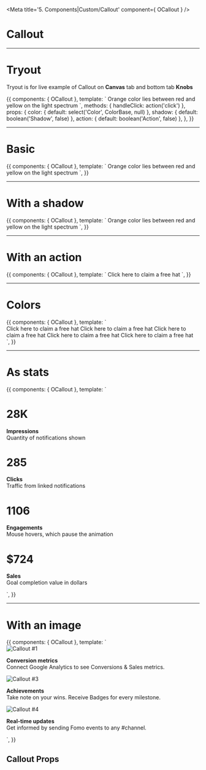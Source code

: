 


<Meta title='5. Components|Custom/Callout' component={ OCallout } />

# Callout


<hr/>


# Tryout

Tryout is for live example of Callout on **Canvas** tab and bottom tab **Knobs**

<Story name='Tryout'>
  {{
    components: { OCallout },
    template: `<o-callout :color="color" :shadow="shadow" :action="action" @click="handleClick">
      Orange color lies between red and yellow on the light spectrum
    </o-callout>`,
    methods: { handleClick: action('click') },
    props: {
      color: {
        default: select('Color', ColorBase, null)
      },
      shadow: {
        default: boolean('Shadow', false)
      },
      action: {
        default: boolean('Action', false)
      },
    },
  }}
</Story>

<hr />


# Basic

<Preview>
  <Story name='Basic'>
    {{
      components: { OCallout },
      template: `<o-callout>
        Orange color lies between red and yellow on the light spectrum
      </o-callout>`,
    }}
  </Story>
</Preview>

<hr />


# With a shadow

<Preview>
  <Story name='With a shadow'>
    {{
      components: { OCallout },
      template: `<o-callout :shadow="true" color="white">
        Orange color lies between red and yellow on the light spectrum
      </o-callout>`,
    }}
  </Story>
</Preview>

<hr />


# With an action

<Preview>
  <Story name='With an action'>
    {{
      components: { OCallout },
      template: `<o-callout :action="true" color="green">
        Click here to claim a free hat
      </o-callout>`,
    }}
  </Story>
</Preview>

<hr />


# Colors

<Preview>
  <Story name='Colors'>
    {{
      components: { OCallout },
      template: `<div>
        <o-callout color="white" :shadow="true">
          Click here to claim a free hat
        </o-callout>
        <o-callout color="gray" :shadow="true">
          Click here to claim a free hat
        </o-callout>
        <o-callout color="black" :shadow="true">
          Click here to claim a free hat
        </o-callout>
        <o-callout color="primary" :shadow="true">
          Click here to claim a free hat
        </o-callout>
        <o-callout color="secondary" :shadow="true">
          Click here to claim a free hat
        </o-callout>
      </div>`,
    }}
  </Story>
</Preview>

<hr />


# As stats

<Preview>
  <Story name='As stats'>
    {{
      components: { OCallout },
      template: `<div class="grid">
        <div class="col-3">
          <o-callout>
            <h1>28K</h1>
            <p>
              <strong>Impressions</strong><br>
              Quantity of notifications shown
            </p>
          </o-callout>
        </div>
        <div class="col-3">
          <o-callout>
            <h1>285</h1>
            <p>
              <strong>Clicks</strong><br>
              Traffic from linked notifications
            </p>
          </o-callout>
        </div>
        <div class="col-3">
          <o-callout>
            <h1>1106</h1>
            <p>
              <strong>Engagements</strong><br>
              Mouse hovers, which pause the animation
            </p>
          </o-callout>
        </div>
        <div class="col-3">
          <o-callout>
            <h1>$724</h1>
            <p>
              <strong>Sales</strong><br>
              Goal completion value in dollars
            </p>
          </o-callout>
        </div>
      </div>`,
    }}
  </Story>
</Preview>

<hr />


# With an image

<Preview>
  <Story name='With an image'>
    {{
      components: { OCallout },
      template: `<div class="grid">
        <div class="col-3">
          <o-callout color="primary" :action="true">
            <div class="callout__image"><img src="https://fomo.com/static/images/app/dashboard/google-analytics.svg" alt="Callout #1"></div>
            <p><strong>Conversion metrics</strong><br>
              Connect Google Analytics to see Conversions &amp; Sales metrics.
            </p>
          </o-callout>
        </div>
        <div class="col-3">
          <o-callout color="primary" :action="true">
            <div class="callout__image"><img src="https://fomo.com/static/images/app/dashboard/badges.svg" alt="Callout #3"></div>
            <p><strong>Achievements</strong><br>
              Take note on your wins. Receive Badges for every milestone.
            </p>
          </o-callout>
        </div>
        <div class="col-3">
          <o-callout color="primary" :action="true">
            <div class="callout__image"><img src="https://fomo.com/static/images/app/dashboard/slack.svg" alt="Callout #4"></div>
            <p><strong>Real-time updates</strong><br>
              Get informed by sending Fomo events to any #channel.
            </p>
          </o-callout>
        </div>
      </div>`,
    }}
  </Story>
</Preview>


## Callout Props

<Props of={OCallout} />

